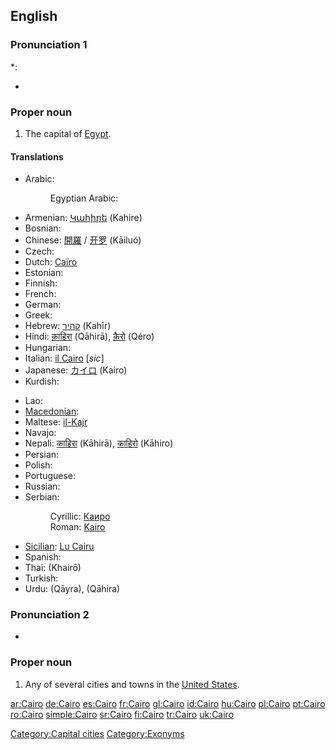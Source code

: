 ==English==
{{wikipedia}}

===Pronunciation 1===
{{rfc-pron-n|Pronunciation 1|lang=en}}
*: {{rhymes|aɪrəʊ}}
* {{homophones|chiro}}

===Proper noun===
{{en-proper noun}}

# The capital of [[Egypt]].

====Translations====
{{trans-top|capital of Egypt}}
* Arabic: {{t+|ar|القاهرة|f|alt=القاهِرة|tr=al-qaahira(t)}}
*: Egyptian Arabic: {{tø|arz|مصر|f|tr=maSr|sc=Arab|xs=Egyptian Arabic}}
* Armenian: [[Կահիրե]] (Kahire)
* Bosnian: {{t-|bs|Kairo|m}}
* Chinese: [[開羅]] / [[开罗]] (Kāiluó)
* Czech: {{t-|cs|Káhira|f}}
* Dutch: [[Caïro]] {{n}}
* Estonian: {{t-|et|Kairo}}
* Finnish: {{t+|fi|Kairo}}
* French: {{t+|fr|Le Caire|m}}
* German: {{t+|de|Kairo}}
* Greek: {{t+|el|Κάιρο|n|tr=Káiro}}
* Hebrew: [[קהיר]] (Kahīr)
* Hindi: [[क़ाहिरा]] (Qāhirā), [[क़ैरो]] (Qéro)
* Hungarian: {{t+|hu|Kairó}}
* Italian: [[il Cairo]] {{f}} [''sic'']
* Japanese: [[カイロ]] (Kairo)
* Kurdish: {{t+|ku|Qahîre}}
{{trans-mid}}
* Lao: {{t-|lo|ເລີແກ|tr=Lœ̄kǣ|sc=Laoo|xs=Lao}}
* [[Macedonian]]: {{t-|mk|Каиро|n|tr=Káiro}}
* Maltese: [[il-Kajr]]
* Navajo: {{tø|nv|Kʼaiwo}}
* Nepali: [[काहिरा]] (Kāhirā), [[काहिरो]] (Kāhiro)
* Persian: {{t-|fa|قاهره|tr=Qāhere|xs=Persian}}
* Polish: {{t+|pl|Kair|m}}
* Portuguese: {{t+|pt|Cairo|m}}
* Russian: {{t-|ru|Каир|m|tr=Kaír}}
* Serbian:
*: Cyrillic: [[Каиро#Serbian|Каиро]] {{m}}
*: Roman: [[Kairo#Serbian|Kairo]] {{m}}
* [[Sicilian]]: [[Cairu|Lu Cairu]] {{m}}
* Spanish: {{t+|es|El Cairo|m}}
* Thai: {{Thai|[[ไคโร]]}} (Khairō)
* Turkish: {{t+|tr|Kahire}}
* Urdu: {{ur-Arab|[[قائرہ]]}} (Qāyra), {{ur-Arab|[[قاہرہ]]}} (Qāhira)
{{trans-bottom}}

{{wikipedia|Cairo, Illinois}}

===Pronunciation 2===
* {{IPA|/kɛroʊ/|/keɪroʊ/}}

===Proper noun===
{{en-proper noun}}

# Any of several cities and towns in the [[United States]].

{{anagrams:en/acior}}

[[Category:Capital cities]]
[[Category:Exonyms]]

[[ar:Cairo]]
[[de:Cairo]]
[[es:Cairo]]
[[fr:Cairo]]
[[gl:Cairo]]
[[id:Cairo]]
[[hu:Cairo]]
[[pl:Cairo]]
[[pt:Cairo]]
[[ro:Cairo]]
[[simple:Cairo]]
[[sr:Cairo]]
[[fi:Cairo]]
[[tr:Cairo]]
[[uk:Cairo]]